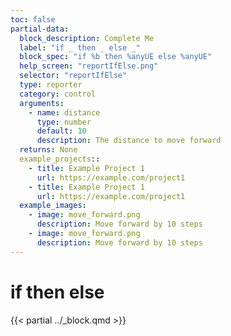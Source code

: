 ```yaml
---
toc: false
partial-data:
  block_description: Complete Me
  label: "if _ then _ else _"
  block_spec: "if %b then %anyUE else %anyUE"
  help_screen: "reportIfElse.png"
  selector: "reportIfElse"
  type: reporter
  category: control
  arguments:
    - name: distance
      type: number
      default: 10
      description: The distance to move forward
  returns: None
  example_projects::
    - title: Example Project 1
      url: https://example.com/project1
    - title: Example Project 1
      url: https://example.com/project1
  example_images:
    - image: move_forward.png
      description: Move forward by 10 steps
    - image: move_forward.png
      description: Move forward by 10 steps
---
```


# if  then  else {.unnumbered}

{{< partial ../_block.qmd >}}
